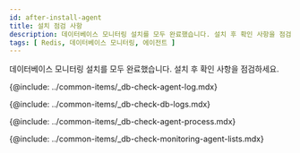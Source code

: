 ```yaml
---
id: after-install-agent
title: 설치 점검 사항
description: 데이터베이스 모니터링 설치를 모두 완료했습니다. 설치 후 확인 사항을 점검하세요.
tags: [ Redis, 데이터베이스 모니터링, 에이전트 ]
---
```


데이터베이스 모니터링 설치를 모두 완료했습니다. 설치 후 확인 사항을 점검하세요.

<!-- 에이전트 설치 점검 -->
{@include: ../common-items/_db-check-agent-log.mdx} 

<!-- 로그 확인하기 -->
{@include: ../common-items/_db-check-db-logs.mdx}

<!-- 에이전트 프로세스 확인하기 -->
{@include: ../common-items/_db-check-agent-process.mdx}

<!-- 모니터링 확인하기 -->
{@include: ../common-items/_db-check-monitoring-agent-lists.mdx} 